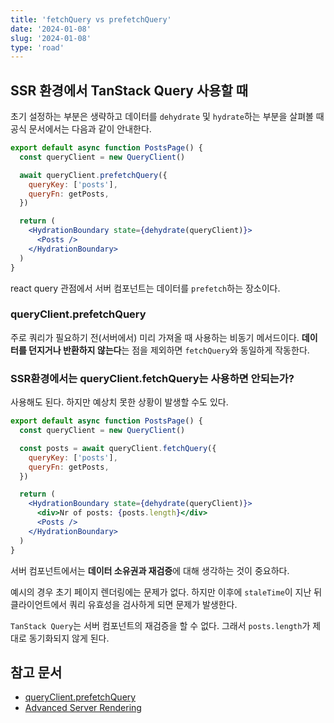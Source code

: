 ```yaml
---
title: 'fetchQuery vs prefetchQuery'
date: '2024-01-08'
slug: '2024-01-08'
type: 'road'
---
```


## SSR 환경에서 TanStack Query 사용할 때

초기 설정하는 부분은 생략하고 데이터를 `dehydrate` 및 `hydrate`하는 부분을 살펴볼 때 공식 문서에서는 다음과 같이 안내한다.

```jsx
export default async function PostsPage() {
  const queryClient = new QueryClient()

  await queryClient.prefetchQuery({
    queryKey: ['posts'],
    queryFn: getPosts,
  })

  return (
    <HydrationBoundary state={dehydrate(queryClient)}>
      <Posts />
    </HydrationBoundary>
  )
}
```

react query 관점에서 서버 컴포넌트는 데이터를 `prefetch`하는 장소이다.

### queryClient.prefetchQuery

주로 쿼리가 필요하기 전(서버에서) 미리 가져올 때 사용하는 비동기 메서드이다.
**데이터를 던지거나 반환하지 않는다**는 점을 제외하면 `fetchQuery`와 동일하게 작동한다.

### SSR환경에서는 queryClient.fetchQuery는 사용하면 안되는가?

사용해도 된다.
하지만 예상치 못한 상황이 발생할 수도 있다.

```jsx
export default async function PostsPage() {
  const queryClient = new QueryClient()

  const posts = await queryClient.fetchQuery({
    queryKey: ['posts'],
    queryFn: getPosts,
  })

  return (
    <HydrationBoundary state={dehydrate(queryClient)}>
      <div>Nr of posts: {posts.length}</div>
      <Posts />
    </HydrationBoundary>
  )
}
```

서버 컴포넌트에서는 **데이터 소유권과 재검증**에 대해 생각하는 것이 중요하다.

예시의 경우 초기 페이지 렌더링에는 문제가 없다.
하지만 이후에 `staleTime`이 지난 뒤 클라이언트에서 쿼리 유효성을 검사하게 되면 문제가 발생한다.

`TanStack Query`는 서버 컴포넌트의 재검증을 할 수 없다.
그래서 `posts.length`가 제대로 동기화되지 않게 된다.

## 참고 문서

- [queryClient.prefetchQuery](https://tanstack.com/query/latest/docs/react/reference/QueryClient#queryclientprefetchquery)
- [Advanced Server Rendering](https://tanstack.com/query/v5/docs/react/guides/advanced-ssr)
